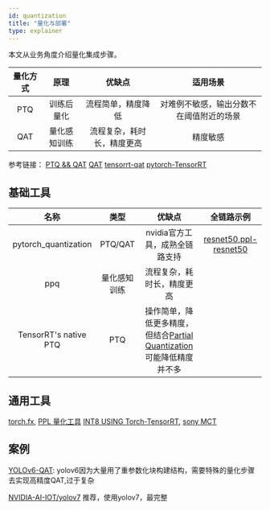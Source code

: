 ```yaml
---
id: quantization
title: "量化与部署"
type: explainer
---
```


本文从业务角度介绍量化集成步骤。

| 量化方式 |     原理     |          优缺点          |                适用场景                 |
|:--------:|:----------:|:---------------------:|:-----------------------------------:|
|   PTQ    |  训练后量化  |    流程简单，精度降低     | 对难例不敏感，输出分数不在阈值附近的场景 |
|   QAT    | 量化感知训练 | 流程复杂，耗时长，精度更高 |                精度敏感                 |

参考链接：
[PTQ && QAT](https://deci.ai/quantization-and-quantization-aware-training/)
[QAT](https://zhuanlan.zhihu.com/p/548174416)
[tensorrt-qat](https://developer.nvidia.com/blog/accelerating-quantized-networks-with-qat-toolkit-and-tensorrt/)
[pytorch-TensorRT](https://pytorch.org/TensorRT/_notebooks/vgg-qat.html#1)

## 基础工具

|         名称          |     类型     |                                优缺点                                |        全链路示例         |
|:---------------------:|:------------:|:-----------------------------------------------------------------:|:-------------------------:|
| pytorch_quantization  |   PTQ/QAT    |                    nvidia官方工具，成熟全链路支持                     | [resnet50],[ppl-resnet50] |
|          ppq          | 量化感知训练 |                       流程复杂，耗时长，精度更高                       |                           |
| TensorRT's native PTQ |     PTQ      | 操作简单，降低更多精度，但结合[Partial Quantization]可能降低精度并不多 |                           |
[resnet50]: https://docs.nvidia.com/deeplearning/tensorrt/pytorch-quantization-toolkit/docs/tutorials/quant_resnet50.html#further-optimization
[ppl-resnet50]: https://github.com/openppl-public/ppq/blob/master/ppq/samples/TensorRT/Example_QAT.py
[Partial Quantization]: https://github.com/maggiez0138/yolov5_quant_sample/blob/236613d87bfc6d5f73bb39e73ccd217adfe7bce1/trt/onnx_to_trt_partialquant.py#LL193C12-L193C12


## 通用工具

[torch.fx](https://zhuanlan.zhihu.com/p/554633773),
[PPL 量化工具](https://github.com/openppl-public/ppq#%E9%87%8F%E5%8C%96%E9%83%A8%E7%BD%B2%E6%95%99%E7%A8%8B,)
[INT8 USING Torch-TensorRT](https://pytorch.org/TensorRT/_notebooks/vgg-qat.html),
[sony MCT](https://github.com/sony/model_optimization)


## 案例

[YOLOv6-QAT](https://github.com/meituan/YOLOv6/blob/main/docs/Tutorial%20of%20Quantization.md): yolov6因为大量用了重参数化块构建结构，需要特殊的量化步骤去实现高精度QAT,过于复杂


[NVIDIA-AI-IOT/yolov7](https://github.com/NVIDIA-AI-IOT/yolo_deepstream/blob/main/yolov7_qat/doc/Guidance_of_QAT_performance_optimization.md) 推荐，使用yolov7，最完整